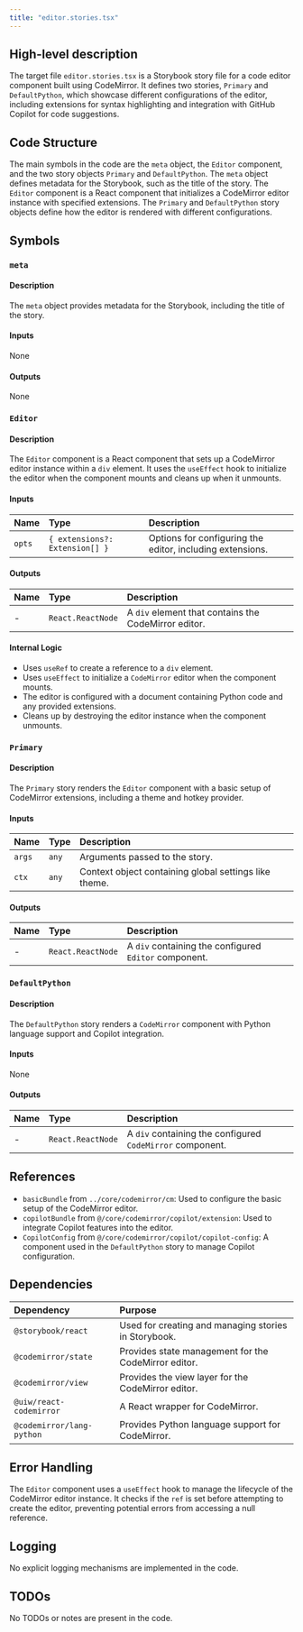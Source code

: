 ```yaml
---
title: "editor.stories.tsx"
---
```


## High-level description

The target file `editor.stories.tsx` is a Storybook story file for a code editor component built using CodeMirror. It defines two stories, `Primary` and `DefaultPython`, which showcase different configurations of the editor, including extensions for syntax highlighting and integration with GitHub Copilot for code suggestions.

## Code Structure

The main symbols in the code are the `meta` object, the `Editor` component, and the two story objects `Primary` and `DefaultPython`. The `meta` object defines metadata for the Storybook, such as the title of the story. The `Editor` component is a React component that initializes a CodeMirror editor instance with specified extensions. The `Primary` and `DefaultPython` story objects define how the editor is rendered with different configurations.

## Symbols

### `meta`
#### Description
The `meta` object provides metadata for the Storybook, including the title of the story.

#### Inputs
None

#### Outputs
None

### `Editor`
#### Description
The `Editor` component is a React component that sets up a CodeMirror editor instance within a `div` element. It uses the `useEffect` hook to initialize the editor when the component mounts and cleans up when it unmounts.

#### Inputs
| Name      | Type         | Description                        |
|:----------|:-------------|:-----------------------------------|
| `opts`    | `{ extensions?: Extension[] }` | Options for configuring the editor, including extensions. |

#### Outputs
| Name | Type | Description |
|:-----|:-----|:------------|
| -    | `React.ReactNode` | A `div` element that contains the CodeMirror editor. |

#### Internal Logic
- Uses `useRef` to create a reference to a `div` element.
- Uses `useEffect` to initialize a `CodeMirror` editor when the component mounts.
- The editor is configured with a document containing Python code and any provided extensions.
- Cleans up by destroying the editor instance when the component unmounts.

### `Primary`
#### Description
The `Primary` story renders the `Editor` component with a basic setup of CodeMirror extensions, including a theme and hotkey provider.

#### Inputs
| Name | Type | Description |
|:-----|:-----|:------------|
| `args` | `any` | Arguments passed to the story. |
| `ctx` | `any` | Context object containing global settings like theme. |

#### Outputs
| Name | Type | Description |
|:-----|:-----|:------------|
| -    | `React.ReactNode` | A `div` containing the configured `Editor` component. |

### `DefaultPython`
#### Description
The `DefaultPython` story renders a `CodeMirror` component with Python language support and Copilot integration.

#### Inputs
None

#### Outputs
| Name | Type | Description |
|:-----|:-----|:------------|
| -    | `React.ReactNode` | A `div` containing the configured `CodeMirror` component. |

## References

- `basicBundle` from `../core/codemirror/cm`: Used to configure the basic setup of the CodeMirror editor.
- `copilotBundle` from `@/core/codemirror/copilot/extension`: Used to integrate Copilot features into the editor.
- `CopilotConfig` from `@/core/codemirror/copilot/copilot-config`: A component used in the `DefaultPython` story to manage Copilot configuration.

## Dependencies

| Dependency | Purpose |
|:-----------|:--------|
| `@storybook/react` | Used for creating and managing stories in Storybook. |
| `@codemirror/state` | Provides state management for the CodeMirror editor. |
| `@codemirror/view` | Provides the view layer for the CodeMirror editor. |
| `@uiw/react-codemirror` | A React wrapper for CodeMirror. |
| `@codemirror/lang-python` | Provides Python language support for CodeMirror. |

## Error Handling

The `Editor` component uses a `useEffect` hook to manage the lifecycle of the CodeMirror editor instance. It checks if the `ref` is set before attempting to create the editor, preventing potential errors from accessing a null reference.

## Logging

No explicit logging mechanisms are implemented in the code.

## TODOs

No TODOs or notes are present in the code.